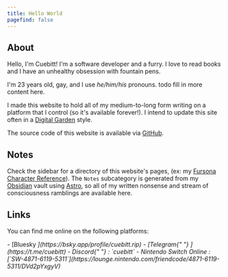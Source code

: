 ```yaml
---
title: Hello World
pagefind: false
---
```



<div class="overflow-auto">

## About

<span class="float-left !m-2 size-1/3">
  <AttributedImage image={gallery[8]} load={"eager"} />
</span>

Hello, I'm Cuebitt! I'm a software developer and a furry. I love to read books and I have an unhealthy obsession with fountain pens.

I'm 23 years old, gay, and I use _he/him/his_ pronouns. todo fill in more content here.

I made this website to hold all of my medium-to-long form writing on a platform that I control (so it's available forever!). I intend to update this site often in a [Digital Garden](https://maggieappleton.com/garden-history) style.

The source code of this website is available via [GitHub](https://github.com/cuebitt/cuebitt.rip).

</div>

## Notes

Check the sidebar for a directory of this website's pages, (ex: my [Fursona Character Reference](/characters/indigo)).
The `Notes` subcategory is generated from my [Obsidian](https://obsidian.md) vault using [Astro](https://astro.build), so all
of my written nonsense and stream of consciousness ramblings are available here.

## Links

You can find me online on the following platforms:

<div class="*:list-inside *:list-disc">
  - [Bluesky <i class="icon-[fa6-brands--bluesky] align-middle" />
  ](https://bsky.app/profile/cuebitt.rip) - [Telegram{" "}
  <i class="icon-[fa6-brands--telegram] align-middle" />
  ](https://t.me/cuebitt) - Discord{" "}
  <i class="icon-[fa6-brands--discord] align-middle" />: `cuebitt` - Nintendo
  Switch Online <i class="icon-[mdi--nintendo-switch] align-middle" />:
  [`SW-4871-6119-5311`](https://lounge.nintendo.com/friendcode/4871-6119-5311/DVd2pYxgyV)
</div>
